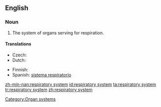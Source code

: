 ==English==
{{wikipedia}}
===Noun===
{{en-noun}}

# {{anatomy}} The system of organs serving for respiration.

====Translations====
{{trans-top|system of organs}}
* Czech: {{t-|cs|dýchací soustava|f}}
* Dutch: {{t-|nl|luchtwegstelsel|n}}
{{trans-mid}}
* Finnish: {{t-|fi|hengityselimistö}}
* Spanish: [[sistema respiratorio]] {{m}}
{{trans-bottom}}

[[Category:Organ systems]]

[[zh-min-nan:respiratory system]]
[[id:respiratory system]]
[[ta:respiratory system]]
[[tr:respiratory system]]
[[zh:respiratory system]]